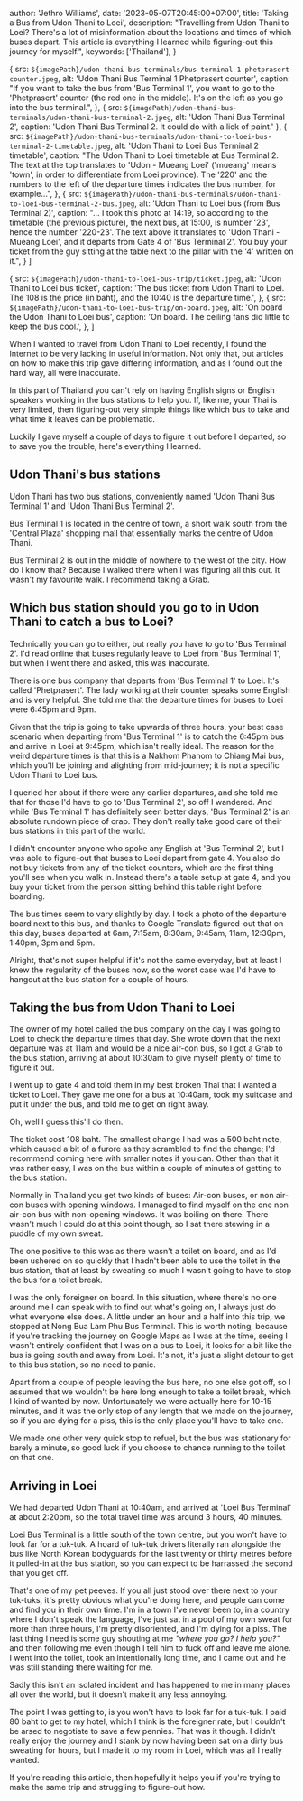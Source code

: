 
  author: 'Jethro Williams',
  date: '2023-05-07T20:45:00+07:00',
  title: 'Taking a Bus from Udon Thani to Loei',
  description: "Travelling from Udon Thani to Loei? There's a lot of misinformation about the locations and times of which buses depart. This article is everything I learned while figuring-out this journey for myself.",
  keywords: ['Thailand'],
}


  {
    src: `${imagePath}/udon-thani-bus-terminals/bus-terminal-1-phetprasert-counter.jpeg`,
    alt: 'Udon Thani Bus Terminal 1 Phetprasert counter',
    caption: "If you want to take the bus from 'Bus Terminal 1', you want to go to the 'Phetprasert' counter (the red one in the middle). It's on the left as you go into the bus terminal.",
  },
  {
    src: `${imagePath}/udon-thani-bus-terminals/udon-thani-bus-terminal-2.jpeg`,
    alt: 'Udon Thani Bus Terminal 2',
    caption: 'Udon Thani Bus Terminal 2. It could do with a lick of paint.'
  },
  {
    src: `${imagePath}/udon-thani-bus-terminals/udon-thani-to-loei-bus-terminal-2-timetable.jpeg`,
    alt: 'Udon Thani to Loei Bus Terminal 2 timetable',
    caption: "The Udon Thani to Loei timetable at Bus Terminal 2. The text at the top translates to 'Udon - Mueang Loei' ('mueang' means 'town', in order to differentiate from Loei province). The '220' and the numbers to the left of the departure times indicates the bus number, for example...",
  },
  {
    src: `${imagePath}/udon-thani-bus-terminals/udon-thani-to-loei-bus-terminal-2-bus.jpeg`,
    alt: 'Udon Thani to Loei bus (from Bus Terminal 2)',
    caption: "... I took this photo at 14:19, so according to the timetable (the previous picture), the next bus, at 15:00, is number '23', hence the number '220-23'. The text above it translates to 'Udon Thani - Mueang Loei', and it departs from Gate 4 of 'Bus Terminal 2'. You buy your ticket from the guy sitting at the table next to the pillar with the '4' written on it.",
  }
]

  {
    src: `${imagePath}/udon-thani-to-loei-bus-trip/ticket.jpeg`,
    alt: 'Udon Thani to Loei bus ticket',
    caption: 'The bus ticket from Udon Thani to Loei. The 108 is the price (in baht), and the 10:40 is the departure time.',
  },
  {
    src: `${imagePath}/udon-thani-to-loei-bus-trip/on-board.jpeg`,
    alt: 'On board the Udon Thani to Loei bus',
    caption: 'On board. The ceiling fans did little to keep the bus cool.',
  },
]


When I wanted to travel from Udon Thani to Loei recently, I found the Internet to be very lacking in useful information. Not only that, but articles on how to make this trip gave differing information, and as I found out the hard way, all were inaccurate.

In this part of Thailand you can't rely on having English signs or English speakers working in the bus stations to help you. If, like me, your Thai is very limited, then figuring-out very simple things like which bus to take and what time it leaves can be problematic.

Luckily I gave myself a couple of days to figure it out before I departed, so to save you the trouble, here's everything I learned.

## Udon Thani's bus stations

Udon Thani has two bus stations, conveniently named 'Udon Thani Bus Terminal 1' and 'Udon Thani Bus Terminal 2'.

<ExternalLink url='https://goo.gl/maps/ireE8AaXmM8TA6Gn6'>Bus Terminal 1</ExternalLink> is located in the centre of town, a short walk south from the 'Central Plaza' shopping mall that essentially marks the centre of Udon Thani.

<ExternalLink url='https://goo.gl/maps/R2NWYSWWQBotARBU9'>Bus Terminal 2</ExternalLink> is out in the middle of nowhere to the west of the city. How do I know that? Because I walked there when I was figuring all this out. It wasn't my favourite walk. I recommend taking a Grab.

## Which bus station should you go to in Udon Thani to catch a bus to Loei?

Technically you can go to either, but really you have to go to 'Bus Terminal 2'. I'd read online that buses regularly leave to Loei from 'Bus Terminal 1', but when I went there and asked, this was inaccurate.

There is one bus company that departs from 'Bus Terminal 1' to Loei. It's called 'Phetprasert'. The lady working at their counter speaks some English and is very helpful. She told me that the departure times for buses to Loei were 6:45pm and 9pm.

Given that the trip is going to take upwards of three hours, your best case scenario when departing from 'Bus Terminal 1' is to catch the 6:45pm bus and arrive in Loei at 9:45pm, which isn't really ideal. The reason for the weird departure times is that this is a Nakhom Phanom to Chiang Mai bus, which you'll be joining and alighting from mid-journey; it is not a specific Udon Thani to Loei bus.

I queried her about if there were any earlier departures, and she told me that for those I'd have to go to 'Bus Terminal 2', so off I wandered. And while 'Bus Terminal 1' has definitely seen better days, 'Bus Terminal 2' is an absolute rundown piece of crap. They don't really take good care of their bus stations in this part of the world.

I didn't encounter anyone who spoke any English at 'Bus Terminal 2', but I was able to figure-out that buses to Loei depart from gate 4. You also do not buy tickets from any of the ticket counters, which are the first thing you'll see when you walk in. Instead there's a table setup at gate 4, and you buy your ticket from the person sitting behind this table right before boarding.

The bus times seem to vary slightly by day. I took a photo of the departure board next to this bus, and thanks to Google Translate figured-out that on this day, buses departed at 6am, 7:15am, 8:30am, 9:45am, 11am, 12:30pm, 1:40pm, 3pm and 5pm.

Alright, that's not super helpful if it's not the same everyday, but at least I knew the regularity of the buses now, so the worst case was I'd have to hangout at the bus station for a couple of hours.

<ImageGallery images={udonThaniBusTerminalsImages} />

## Taking the bus from Udon Thani to Loei

The owner of my hotel called the bus company on the day I was going to Loei to check the departure times that day. She wrote down that the next departure was at 11am and would be a nice air-con bus, so I got a Grab to the bus station, arriving at about 10:30am to give myself plenty of time to figure it out.

I went up to gate 4 and told them in my best broken Thai that I wanted a ticket to Loei. They gave me one for a bus at 10:40am, took my suitcase and put it under the bus, and told me to get on right away.

Oh, well I guess this'll do then.

The ticket cost 108 baht. The smallest change I had was a 500 baht note, which caused a bit of a furore as they scrambled to find the change; I'd recommend coming here with smaller notes if you can. Other than that it was rather easy, I was on the bus within a couple of minutes of getting to the bus station.

Normally in Thailand you get two kinds of buses: Air-con buses, or non air-con buses with opening windows. I managed to find myself on the one non air-con bus with non-opening windows. It was boiling on there. There wasn't much I could do at this point though, so I sat there stewing in a puddle of my own sweat.

The one positive to this was as there wasn't a toilet on board, and as I'd been ushered on so quickly that I hadn't been able to use the toilet in the bus station, that at least by sweating so much I wasn't going to have to stop the bus for a toilet break.

I was the only foreigner on board. In this situation, where there's no one around me I can speak with to find out what's going on, I always just do what everyone else does. A little under an hour and a half into this trip, we stopped at <ExternalLink url='https://goo.gl/maps/Kzt55mnsmq4PZHue7'>Nong Bua Lam Phu Bus Terminal</ExternalLink>. This is worth noting, because if you're tracking the journey on Google Maps as I was at the time, seeing I wasn't entirely confident that I was on a bus to Loei, it looks for a bit like the bus is going south and away from Loei. It's not, it's just a slight detour to get to this bus station, so no need to panic.

Apart from a couple of people leaving the bus here, no one else got off, so I assumed that we wouldn't be here long enough to take a toilet break, which I kind of wanted by now. Unfortunately we were actually here for 10-15 minutes, and it was the only stop of any length that we made on the journey, so if you are dying for a piss, this is the only place you'll have to take one.

We made one other very quick stop to refuel, but the bus was stationary for barely a minute, so good luck if you choose to chance running to the toilet on that one.

<ImageGallery images={udonThaniToLoeiBusTripImages} />

## Arriving in Loei

We had departed Udon Thani at 10:40am, and arrived at 'Loei Bus Terminal' at about 2:20pm, so the total travel time was around 3 hours, 40 minutes.

<ExternalLink url='https://goo.gl/maps/repVDs9WeDG9QpAf8'>Loei Bus Terminal</ExternalLink> is a little south of the town centre, but you won't have to look far for a tuk-tuk. A hoard of tuk-tuk drivers literally ran alongside the bus like North Korean bodyguards for the last twenty or thirty metres before it pulled-in at the bus station, so you can expect to be harrassed the second that you get off.

That's one of my pet peeves. If you all just stood over there next to your tuk-tuks, it's pretty obvious what you're doing here, and people can come and find you in their own time. I'm in a town I've never been to, in a country where I don't speak the language, I've just sat in a pool of my own sweat for more than three hours, I'm pretty disoriented, and I'm dying for a piss. The last thing I need is some guy shouting at me _"where you go? I help you?"_ and then following me even though I tell him to fuck off and leave me alone. I went into the toilet, took an intentionally long time, and I came out and he was still standing there waiting for me.

Sadly this isn't an isolated incident and has happened to me in many places all over the world, but it doesn't make it any less annoying.

The point I was getting to, is you won't have to look far for a tuk-tuk. I paid 80 baht to get to my hotel, which I think is the foreigner rate, but I couldn't be arsed to negotiate to save a few pennies. That was it though. I didn't really enjoy the journey and I stank by now having been sat on a dirty bus sweating for hours, but I made it to my room in Loei, which was all I really wanted.

If you're reading this article, then hopefully it helps you if you're trying to make the same trip and struggling to figure-out how.
